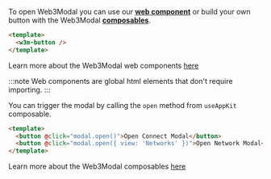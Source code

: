 
To open Web3Modal you can use our [**web component**](../core/components.mdx) or build your own button with the Web3Modal [**composables**](../core/composables.mdx#useAppKit).

<Tabs>
<TabItem value="components" label="Web Components">

```html
<template>
  <w3m-button />
</template>
```

Learn more about the Web3Modal web components [here](../core/components.mdx)

:::note
Web components are global html elements that don't require importing.
:::

</TabItem>
<TabItem value="composables" label="Composables">

You can trigger the modal by calling the `open` method from `useAppKit` composable.

```html
<template>
  <button @click="modal.open()">Open Connect Modal</button>
  <button @click="modal.open({ view: 'Networks' })">Open Network Modal</button>
</template>
```

Learn more about the Web3Modal composables [here](../core/composables.mdx)

</TabItem>
</Tabs>
